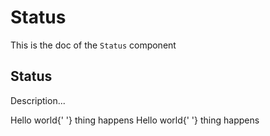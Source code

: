 <!--- Status.stories.mdx --->


<Meta title="Design System/Atoms/Status" component={Status} />

# Status

This is the doc of the `Status` component

## Status

Description...

<Canvas>
  <Story name="base">
    <Stack size={3}>
      <Status variant="primary">
        <Text>
          Hello world{' '}
          <Text as="span" highlighted>
            thing happens
          </Text>
        </Text>
      </Status>
      <Status variant="success">
        <Text>
          Hello world{' '}
          <Text as="span" highlighted>
            thing happens
          </Text>
        </Text>
      </Status>
    </Stack>
  </Story>
</Canvas>
